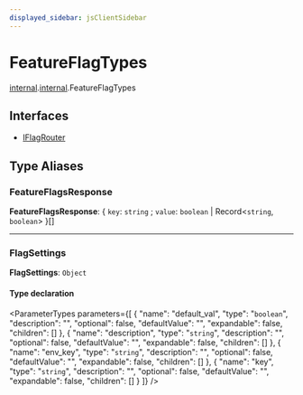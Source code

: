 ```yaml
---
displayed_sidebar: jsClientSidebar
---
```



# FeatureFlagTypes

[internal](../../modules/internal.mdx).[internal](../../internal/modules/internal.internal-1.mdx).FeatureFlagTypes

## Interfaces

- [IFlagRouter](../../FeatureFlagTypes/interfaces/internal.internal-1.FeatureFlagTypes.IFlagRouter.mdx)

## Type Aliases

### FeatureFlagsResponse

 **FeatureFlagsResponse**: { `key`: `string` ; `value`: `boolean` \| Record<`string`, `boolean`\>  }[]

___

### FlagSettings

 **FlagSettings**: `Object`

#### Type declaration

<ParameterTypes parameters={[
  {
    "name": "default_val",
    "type": "`boolean`",
    "description": "",
    "optional": false,
    "defaultValue": "",
    "expandable": false,
    "children": []
  },
  {
    "name": "description",
    "type": "`string`",
    "description": "",
    "optional": false,
    "defaultValue": "",
    "expandable": false,
    "children": []
  },
  {
    "name": "env_key",
    "type": "`string`",
    "description": "",
    "optional": false,
    "defaultValue": "",
    "expandable": false,
    "children": []
  },
  {
    "name": "key",
    "type": "`string`",
    "description": "",
    "optional": false,
    "defaultValue": "",
    "expandable": false,
    "children": []
  }
]} />
